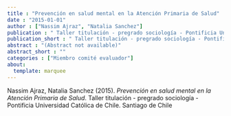 ```yaml
---
title : "Prevención en salud mental en la Atención Primaria de Salud"
date : "2015-01-01"
author : ["Nassim Ajraz", "Natalia Sanchez"]
publication : " Taller titulación - pregrado sociología - Pontificia Universidad Católica de Chile. Santiago de Chile"
publication_short : " Taller titulación - pregrado sociología - Pontificia Universidad Católica de Chile. Santiago de Chile"
abstract : "(Abstract not available)"
abstract_short : ""
categories : ["Miembro comité evaluador"]
about:
  template: marquee
---
```



::: {.callout-note title="How to cite this work"}

Nassim Ajraz, Natalia Sanchez (2015). *Prevención en salud mental en la Atención Primaria de Salud*.  Taller titulación - pregrado sociología - Pontificia Universidad Católica de Chile. Santiago de Chile

:::

